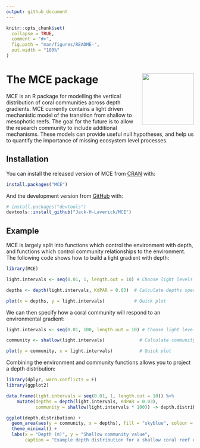 ```yaml
---
output: github_document
---
```


<!-- README.md is generated from README.Rmd. Please edit that file -->

```r
knitr::opts_chunk$set(
  collapse = TRUE,
  comment = "#>",
  fig.path = "man/figures/README-",
  out.width = "100%"
)
```

# The MCE package <a href='https:/jack-h-laverick.github.io/MCE'><img src='man/figures/logo.png' align="right" height="139" /></a>

<!-- badges: start -->
<!-- badges: end -->

MCE is an R package for modelling the vertical distribution of coral communities across depth gradients. MCE currently contains a light driven
mechanistic model of the transition from shallow to mesophotic reefs. The goal for the future is to allow the research community to include additional mechanisms. These models can provide useful null hypotheses, and help us to quantify the importance of missing ecosystem level processes.

## Installation

You can install the released version of MCE from [CRAN](https://CRAN.R-project.org) with:

``` r
install.packages("MCE")
```

And the development version from [GitHub](https://github.com/) with:

``` r
# install.packages("devtools")
devtools::install_github("Jack-H-Laverick/MCE")
```
## Example

MCE is largely split into functions which control the environment with depth, and functions which control community relationships to the environment. The following code shows how to build a light gradient with depth:

```r
library(MCE)

light.intervals <- seq(0.01, 1, length.out = 10) # Choose light levels to calculate depths for

depths <- depth(light.intervals, KdPAR = 0.03)  # Calculate depths specifying light attenuation

plot(x = depths, y = light.intervals)           # Quick plot

```

We can then specify how a coral community will respond to an environmental gradient:

```r
light.intervals <- seq(0.01, 100, length.out = 10) # Choose light levels to calculate community values for

community <- shallow(light.intervals)             # Calculate community values

plot(y = community, x = light.intervals)          # Quick plot

```

Combining the environment and community functions allows you to project a depth distribution:

```r

library(dplyr, warn.conflicts = F)
library(ggplot2)

data.frame(light.intervals = seq(0.01, 1, length.out = 10)) %>%                # Choose light levels
    mutate(depths = depth(light.intervals, KdPAR = 0.03),                     # Calculate depths
           community = shallow(light.intervals * 100)) -> depth.distribution  # Calculate community values

ggplot(depth.distribution) +                                                  # Plot
  geom_area(aes(y = community, x = depths), fill = "skyblue", colour = "black") + 
  theme_minimal() +
  labs(x = "Depth (m)", y = "Shallow community value",
       caption = "Example depth distribution for a shallow coral reef community")
  

```

